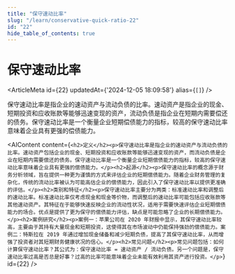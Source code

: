 ```yaml
---
title: "保守速动比率"
slug: "/learn/conservative-quick-ratio-22"
id: "22"
hide_table_of_contents: true
---
```



# 保守速动比率

<ArticleMeta id={22} updatedAt={'2024-12-05 18:09:58'} alias={`[]`} />
<div className='border-solid border-b border-t-0 my-4 border-[var(--ifm-color-gray-300)]' />

保守速动比率是指企业的速动资产与流动负债的比率。速动资产是指企业的现金、短期投资和应收账款等能够迅速变现的资产，流动负债是指企业在短期内需要偿还的债务。保守速动比率是一个衡量企业短期偿债能力的指标，较高的保守速动比率意味着企业具有更强的偿债能力。

<AIContent content={`<h2>定义</h2><p>保守速动比率是指企业的速动资产与流动负债的比率。速动资产包括企业的现金、短期投资和应收账款等能够迅速变现的资产，而流动负债是企业在短期内需要偿还的债务。保守速动比率是一个衡量企业短期偿债能力的指标，较高的保守速动比率意味着企业具有更强的偿债能力。</p><h2>起源</h2><p>保守速动比率的概念源于财务分析领域，旨在提供一种更为谨慎的方式来评估企业的短期偿债能力。随着企业财务管理的复杂化，传统的流动比率被认为可能高估企业的偿债能力，因此引入了保守速动比率以提供更准确的评估。</p><h2>类别和特征</h2><p>保守速动比率主要分为两类：标准速动比率和调整后的速动比率。标准速动比率仅考虑现金和现金等价物，而调整后的速动比率可能包括应收账款等其他速动资产。其特征在于能够快速反映企业的流动性状况，适用于需要快速评估企业短期偿债能力的场合。优点是提供了更为保守的偿债能力评估，缺点是可能忽略了企业的长期偿债能力。</p><h2>案例研究</h2><p>案例一：苹果公司在 2020 年财报中显示，其保守速动比率较高，主要由于其持有大量现金和短期投资，这使得其在市场波动中仍能保持强劲的偿债能力。案例二：特斯拉在 2019 年通过增加现金储备和减少短期负债，提高了其保守速动比率，从而增强了投资者对其短期财务健康状况的信心。</p><h2>常见问题</h2><p>常见问题包括：如何计算保守速动比率？其公式为：保守速动比率 = 速动资产 / 流动负债。另一个问题是，保守速动比率过高是否总是好事？过高的比率可能意味着企业未能有效利用其资产进行投资。</p>`} id={22} />
